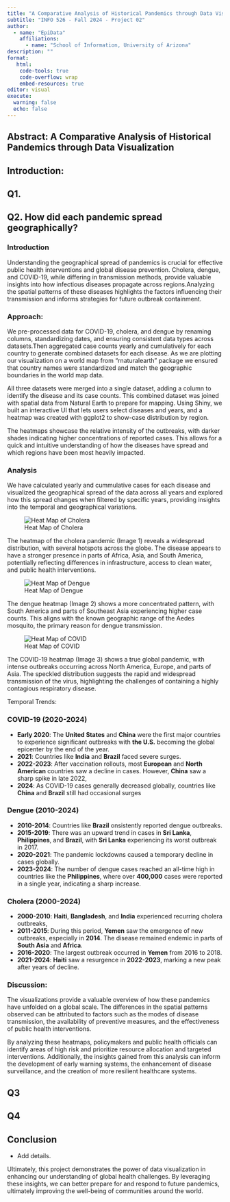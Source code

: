 ```yaml
---
title: "A Comparative Analysis of Historical Pandemics through Data Visualization"
subtitle: "INFO 526 - Fall 2024 - Project 02"
author: 
  - name: "EpiData"
    affiliations:
      - name: "School of Information, University of Arizona"
description: ""
format:
   html:
    code-tools: true
    code-overflow: wrap
    embed-resources: true
editor: visual
execute:
  warning: false
  echo: false
---
```


## Abstract: A Comparative Analysis of Historical Pandemics through Data Visualization




## Introduction:



## Q1. 

## Q2. How did each pandemic spread geographically?

### Introduction

Understanding the geographical spread of pandemics is crucial for effective public health interventions and global disease prevention. Cholera, dengue, and COVID-19, while differing in transmission methods, provide valuable insights into how infectious diseases propagate across regions.Analyzing the spatial patterns of these diseases highlights the factors influencing their transmission and informs strategies for future outbreak containment.

### Approach:

We pre-processed data for COVID-19, cholera, and dengue by renaming columns, standardizing dates, and ensuring consistent data types across datasets.Then aggregated case counts yearly and cumulatively for each country to generate combined datasets for each disease. 
As we are plotting our visualization on a world map from "rnaturalearth" package we ensured that country names were standardized and match the geographic boundaries in the world map data.

All three datasets were merged into a single dataset, adding a column to identify the disease and its case counts. This combined dataset was joined with spatial data from Natural Earth to prepare for mapping. Using Shiny, we built an interactive UI that lets users select diseases and years, and a heatmap was created with ggplot2 to show-case distribution by region.

The heatmaps showcase the relative intensity of the outbreaks, with darker shades indicating higher concentrations of reported cases. This allows for a quick and intuitive understanding of how the diseases have spread and which regions have been most heavily impacted.

### Analysis
We have calculated yearly and cummulative cases for each disease and visualized the geographical spread of the data across all years and explored how this spread changes when filtered by specific years, providing insights into the temporal and geographical variations.

![Heat Map of Cholera](Epidata_poster/task2_1.jpeg)


The heatmap of the cholera pandemic (Image 1) reveals a widespread distribution, with several hotspots across the globe. The disease appears to have a stronger presence in parts of Africa, Asia, and South America, potentially reflecting differences in infrastructure, access to clean water, and public health interventions.

![Heat Map of Dengue](Epidata_poster/task2_2.jpeg)


The dengue heatmap (Image 2) shows a more concentrated pattern, with South America and parts of Southeast Asia experiencing higher case counts. This aligns with the known geographic range of the Aedes mosquito, the primary reason for dengue transmission.

![Heat Map of COVID](Epidata_poster/task2_3.jpeg)


The COVID-19 heatmap (Image 3) shows a true global pandemic, with intense outbreaks occurring across North America, Europe, and parts of Asia. The speckled distribution suggests the rapid and widespread transmission of the virus, highlighting the challenges of containing a highly contagious respiratory disease.

Temporal Trends:

### COVID-19 (2020-2024)
- **Early 2020**: The **United States** and **China** were the first major countries to experience significant outbreaks with **the U.S.** becoming the global epicenter by the end of the year.
- **2021**: Countries like **India** and **Brazil** faced severe surges. 
- **2022-2023**: After vaccination rollouts, most **European** and **North American** countries saw a decline in cases. However, **China** saw a sharp spike in late 2022, 
- **2024**: As COVID-19 cases generally decreased globally, countries like **China** and **Brazil** still had occasional surges

### Dengue (2010-2024)
- **2010-2014**: Countries like **Brazil** onsistently reported dengue outbreaks.
- **2015-2019**: There was an upward trend in cases in **Sri Lanka**, **Philippines**, and **Brazil**, with **Sri Lanka** experiencing its worst outbreak in 2017.
- **2020-2021**: The pandemic lockdowns caused a temporary decline in cases globally.
- **2023-2024**: The number of dengue cases reached an all-time high in countries like the **Philippines**, where over **400,000** cases were reported in a single year, indicating a sharp increase.

### Cholera (2000-2024)
- **2000-2010**: **Haiti**, **Bangladesh**, and **India** experienced recurring cholera outbreaks,
- **2011-2015**: During this period, **Yemen** saw the emergence of new outbreaks, especially in **2014**. The disease remained endemic in parts of **South Asia** and **Africa**.
- **2016-2020**: The largest outbreak occurred in **Yemen** from 2016 to 2018.
- **2021-2024**: **Haiti** saw a resurgence in **2022-2023**, marking a new peak after years of decline.

### Discussion:

The visualizations provide a valuable overview of how these pandemics have unfolded on a global scale. The differences in the spatial patterns observed can be attributed to factors such as the modes of disease transmission, the availability of preventive measures, and the effectiveness of public health interventions.

By analyzing these heatmaps, policymakers and public health officials can identify areas of high risk and prioritize resource allocation and targeted interventions. Additionally, the insights gained from this analysis can inform the development of early warning systems, the enhancement of disease surveillance, and the creation of more resilient healthcare systems.

## Q3

## Q4



## Conclusion

- Add details.

Ultimately, this project demonstrates the power of data visualization in enhancing our understanding of global health challenges. By leveraging these insights, we can better prepare for and respond to future pandemics, ultimately improving the well-being of communities around the world.





